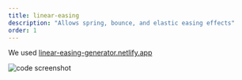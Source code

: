 ```yaml
---
title: linear-easing
description: "Allows spring, bounce, and elastic easing effects"
order: 1
---
```



We used <a href="https://linear-easing-generator.netlify.app">linear-easing-generator.netlify.app</a>

<VideoPlayer
  classes="w-[460px] right-[-100px] top-[20px] lg:w-[360px] lg:right-[200px] lg:top-[20px]"
  name="linear-easing"
/>

<Image
  src={screen}
  alt="code screenshot"
  class="rounded-xl absolute z-1 hover:z-10 w-[540px] right-[-20px] top-[400px] lg:w-[440px] lg:right-[20px] lg:top-[190px]"
/>